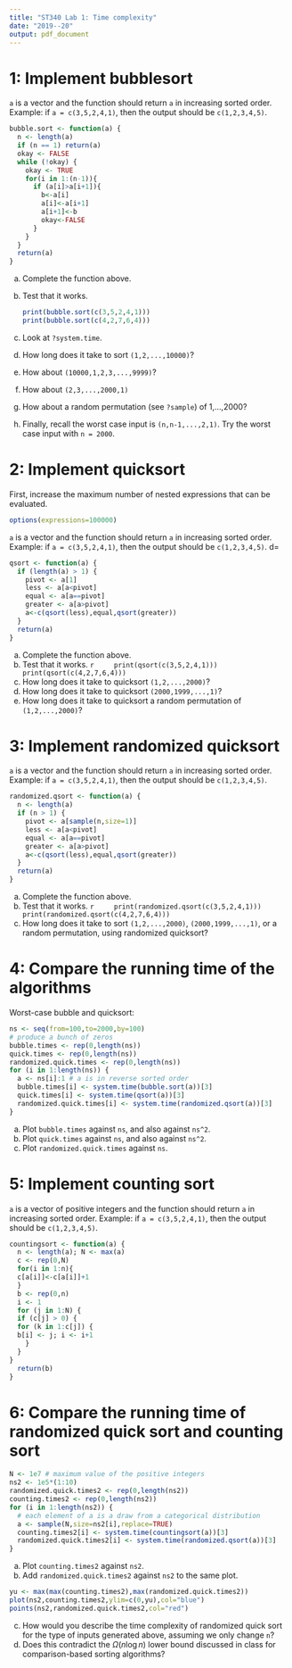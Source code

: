 ```yaml
---
title: "ST340 Lab 1: Time complexity"
date: "2019--20"
output: pdf_document
---
```

# 1: Implement bubblesort

`a` is a vector and the function should return `a` in increasing sorted order.
Example: if `a = c(3,5,2,4,1)`, then the output should be `c(1,2,3,4,5)`.

```r
bubble.sort <- function(a) {
  n <- length(a)
  if (n == 1) return(a)
  okay <- FALSE
  while (!okay) {
    okay <- TRUE
    for(i in 1:(n-1)){
      if (a[i]>a[i+1]){
        b<-a[i]
        a[i]<-a[i+1]
        a[i+1]<-b
        okay<-FALSE
      }
    }
  }
  return(a)
}
```

(a) Complete the function above.
(b) Test that it works.
    ```r
print(bubble.sort(c(3,5,2,4,1)))
print(bubble.sort(c(4,2,7,6,4)))
```
(c) Look at `?system.time`.
(d) How long does it take to sort `(1,2,...,10000)`?
(e) How about `(10000,1,2,3,...,9999)`?
(f) How about `(2,3,...,2000,1)`
(g) How about a random permutation (see `?sample`) of 1,...,2000?
(h) Finally, recall the worst case input is `(n,n-1,...,2,1)`. Try the worst case input with `n = 2000`.

# 2: Implement quicksort

First, increase the maximum number of nested expressions that can be evaluated.
```r
options(expressions=100000)
```

`a` is a vector and the function should return `a` in increasing sorted order.
Example: if `a = c(3,5,2,4,1)`, then the output should be `c(1,2,3,4,5)`.
d=
```r
qsort <- function(a) {
  if (length(a) > 1) {
    pivot <- a[1]
    less <- a[a<pivot]
    equal <- a[a==pivot]
    greater <- a[a>pivot]
    a<-c(qsort(less),equal,qsort(greater))
  }
  return(a)
}
```

(a) Complete the function above.
(b) Test that it works.
    ```r
    print(qsort(c(3,5,2,4,1)))
    print(qsort(c(4,2,7,6,4)))
    ```
(c) <!--- Recall the worst case is when the input is sorted or reverse sorted-->
How long does it take to quicksort `(1,2,...,2000)`?
(d) How long does it take to quicksort `(2000,1999,...,1)`?
(e) How long does it take to quicksort a random permutation of `(1,2,...,2000)`?

# 3: Implement randomized quicksort

`a` is a vector and the function should return `a` in increasing sorted order.
Example: if `a = c(3,5,2,4,1)`, then the output should be `c(1,2,3,4,5)`.

```r
randomized.qsort <- function(a) {
  n <- length(a)
  if (n > 1) {
    pivot <- a[sample(n,size=1)]
    less <- a[a<pivot]
    equal <- a[a==pivot]
    greater <- a[a>pivot]
    a<-c(qsort(less),equal,qsort(greater))
  }
  return(a)
}
```

(a) Complete the function above.
(b) Test that it works.
    ```r
    print(randomized.qsort(c(3,5,2,4,1)))
    print(randomized.qsort(c(4,2,7,6,4)))
    ```
(c) How long does it take to sort `(1,2,...,2000)`, `(2000,1999,...,1)`, or a random permutation, using randomized quicksort?

# 4: Compare the running time of the algorithms

Worst-case bubble and quicksort:

```r
ns <- seq(from=100,to=2000,by=100)
# produce a bunch of zeros
bubble.times <- rep(0,length(ns))
quick.times <- rep(0,length(ns))
randomized.quick.times <- rep(0,length(ns))
for (i in 1:length(ns)) {
  a <- ns[i]:1 # a is in reverse sorted order
  bubble.times[i] <- system.time(bubble.sort(a))[3]
  quick.times[i] <- system.time(qsort(a))[3]
  randomized.quick.times[i] <- system.time(randomized.qsort(a))[3]
}
```

(a) Plot `bubble.times` against `ns`, and also against `ns^2`.
(b) Plot `quick.times` against `ns`, and also against `ns^2`.
(c) Plot `randomized.quick.times` against `ns`.

# 5: Implement counting sort

`a` is a vector of positive integers and the function should return `a` in increasing sorted order.
Example: if `a = c(3,5,2,4,1)`, then the output should be `c(1,2,3,4,5)`.

```r
countingsort <- function(a) {
  n <- length(a); N <- max(a)
  c <- rep(0,N)
  for(i in 1:n){
  c[a[i]]<-c[a[i]]+1
  }
  b <- rep(0,n)
  i <- 1
  for (j in 1:N) {
  if (c[j] > 0) {
  for (k in 1:c[j]) {
  b[i] <- j; i <- i+1
    }
  }
}
  return(b)
}
```

# 6: Compare the running time of randomized quick sort and counting sort

```r
N <- 1e7 # maximum value of the positive integers
ns2 <- 1e5*(1:10)
randomized.quick.times2 <- rep(0,length(ns2))
counting.times2 <- rep(0,length(ns2))
for (i in 1:length(ns2)) {
  # each element of a is a draw from a categorical distribution
  a <- sample(N,size=ns2[i],replace=TRUE)
  counting.times2[i] <- system.time(countingsort(a))[3]
  randomized.quick.times2[i] <- system.time(randomized.qsort(a))[3]
}
```

(a) Plot `counting.times2` against `ns2`.
(b) Add `randomized.quick.times2` against `ns2` to the same plot.

```r
yu <- max(max(counting.times2),max(randomized.quick.times2))
plot(ns2,counting.times2,ylim=c(0,yu),col="blue")
points(ns2,randomized.quick.times2,col="red")
```

(c) How would you describe the time complexity of randomized quick sort for the type of inputs generated above, assuming we only change `n`?
(d) Does this contradict the $\Omega(n\log n)$ lower bound discussed in class for comparison-based sorting algorithms?
